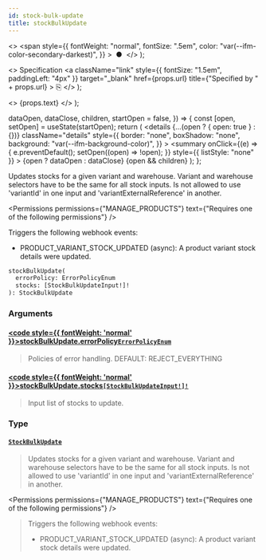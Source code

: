 ```yaml
---
id: stock-bulk-update
title: stockBulkUpdate
---
```


  <>
    <span
      style={{
        fontWeight: "normal",
        fontSize: ".5em",
        color: "var(--ifm-color-secondary-darkest)",
      }}
    >
      &nbsp;●&nbsp;
    </span>
  </>
);

  <>
    Specification
    <a
      className="link"
      style={{ fontSize: "1.5em", paddingLeft: "4px" }}
      target="\_blank"
      href={props.url}
      title={"Specified by " + props.url}
    >
      ⎘
    </a>
  </>
);

  <>
    <span className={props.class}>{props.text}</span>
  </>
);


  dataOpen,
  dataClose,
  children,
  startOpen = false,
}) => {
  const [open, setOpen] = useState(startOpen);
  return (
    <details
      {...(open ? { open: true } : {})}
      className="details"
      style={{
        border: "none",
        boxShadow: "none",
        background: "var(--ifm-background-color)",
      }}
    >
      <summary
        onClick={(e) => {
          e.preventDefault();
          setOpen((open) => !open);
        }}
        style={{ listStyle: "none" }}
      >
        {open ? dataOpen : dataClose}
      </summary>
      {open && children}
    </details>
  );
};

Updates stocks for a given variant and warehouse. Variant and warehouse selectors have to be the same for all stock inputs. Is not allowed to use 'variantId' in one input and 'variantExternalReference' in another.

<Badge
  text="Added in Saleor 3.13"
  class="badge badge--secondary margin-bottom--sm"
/>

<FeaturePreview />

<Permissions
  permissions={"MANAGE_PRODUCTS"}
  text={"Requires one of the following permissions"}
/>

Triggers the following webhook events:

- PRODUCT_VARIANT_STOCK_UPDATED (async): A product variant stock details were updated.

```graphql
stockBulkUpdate(
  errorPolicy: ErrorPolicyEnum
  stocks: [StockBulkUpdateInput!]!
): StockBulkUpdate
```

### Arguments

#### [<code style={{ fontWeight: 'normal' }}>stockBulkUpdate.<b>errorPolicy</b></code>](#)<Bullet />[`ErrorPolicyEnum`](../../../api-reference/miscellaneous/enums/error-policy-enum) <Badge class="badge badge--secondary" text="enum"/> <Badge class="badge badge--secondary" text="miscellaneous"/>

> Policies of error handling. DEFAULT: REJECT_EVERYTHING

#### [<code style={{ fontWeight: 'normal' }}>stockBulkUpdate.<b>stocks</b></code>](#)<Bullet />[`[StockBulkUpdateInput!]!`](../../../api-reference/products/inputs/stock-bulk-update-input) <Badge class="badge badge--secondary" text="non-null"/> <Badge class="badge badge--secondary" text="input"/> <Badge class="badge badge--secondary" text="products"/>

> Input list of stocks to update.

### Type

#### [`StockBulkUpdate`](../../../api-reference/products/objects/stock-bulk-update) <Badge class="badge badge--secondary" text="object"/> <Badge class="badge badge--secondary" text="products"/>

> Updates stocks for a given variant and warehouse. Variant and warehouse selectors have to be the same for all stock inputs. Is not allowed to use 'variantId' in one input and 'variantExternalReference' in another.
>
> <Badge
>   text="Added in Saleor 3.13"
>   class="badge badge--secondary margin-bottom--sm"
> />
>
> <FeaturePreview />

<Permissions
  permissions={"MANAGE_PRODUCTS"}
  text={"Requires one of the following permissions"}
/>

> Triggers the following webhook events:
>
> - PRODUCT_VARIANT_STOCK_UPDATED (async): A product variant stock details were updated.


